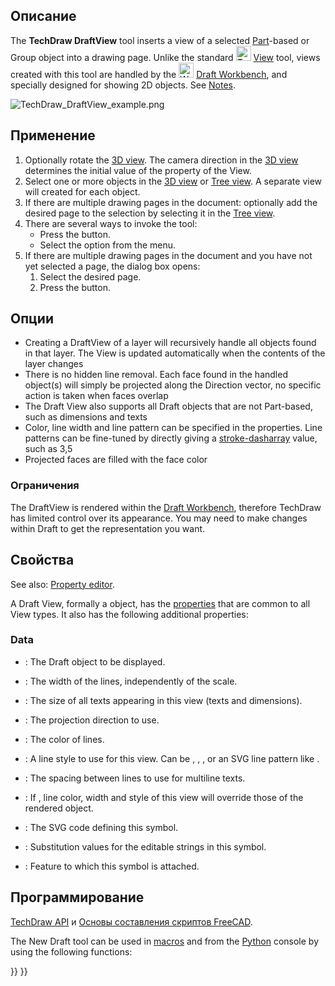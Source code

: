 <languages/>

<div class="mw-translate-fuzzy">
{{Docnav/ru
|[[TechDraw_DetailView/ru|Вставить подробный Вид]]
|[[TechDraw_ArchView/ru|Вставить объект верстака Arch]]
|[[TechDraw_Workbench/ru|Верстак "TechDraw"]]
|IconL=TechDraw DetailView.svg
|IconR=TechDraw_ArchView.svg
|IconC=Workbench_TechDraw.svg
}}
</div>

<div class="mw-translate-fuzzy">
{{GuiCommand/ru
|Name/ru=Вставить объект верстака Draft
|Name=TechDraw_DraftView
|MenuLocation=TechDraw → Вставить объект верстака Draft
|Workbenches=[[TechDraw_Workbench/ru|TechDraw]], [[Draft_Workbench/ru|Draft]]
|SeeAlso=[[TechDraw_ArchView/ru|Вставить объект верстака Arch]]
}}
</div>

<span id="Description"></span>
==Описание==

The '''TechDraw DraftView''' tool inserts a view of a selected [[Part_Workbench|Part]]-based or Group object into a drawing page. Unlike the standard [[Image:TechDraw_View.svg|24px]] [[TechDraw_View|View]] tool, views created with this tool are handled by the [[Image:Workbench_Draft.svg|24px]] [[Draft_Workbench|Draft Workbench]], and specially designed for showing 2D objects. See [[#Notes|Notes]].

[[Image:TechDraw_DraftView_example.png]]
{{Caption|Draft elements like circles and arrays imported into a TechDraw drawing page}}

<span id="Usage"></span>
==Применение==

# Optionally rotate the [[3D_view|3D view]]. The camera direction in the [[3D_view|3D view]] determines the initial value of the {{PropertyData|Direction}} property of the View.
# Select one or more objects in the [[3D_view|3D view]] or [[Tree_view|Tree view]]. A separate view will created for each object.
# If there are multiple drawing pages in the document: optionally add the desired page to the selection by selecting it in the [[Tree_view|Tree view]].
# There are several ways to invoke the tool:
#* Press the {{Button|[[Image:TechDraw_DraftView.svg|16px]] [[TechDraw_DraftView|Insert Draft Workbench Object]]}} button.
#* Select the {{MenuCommand|TechDraw → Views From Other Workbenches → [[Image:TechDraw_DraftView.svg|16px]] Insert Draft Workbench Object}} option from the menu.
# If there are multiple drawing pages in the document and you have not yet selected a page, the {{MenuCommand|Page Chooser}} dialog box opens:
## Select the desired page.
## Press the {{Button|OK}} button.

<span id="Options"></span>
==Опции==

* Creating a DraftView of a layer will recursively handle all objects found in that layer. The View is updated automatically when the contents of the layer changes
* There is no hidden line removal. Each face found in the handled object(s) will simply be projected along the Direction vector, no specific action is taken when faces overlap
* The Draft View also supports all Draft objects that are not Part-based, such as dimensions and texts
* Color, line width and line pattern can be specified in the properties. Line patterns can be fine-tuned by directly giving a [https://www.w3.org/TR/SVG/painting.html#StrokeProperties stroke-dasharray] value, such as 3,5
* Projected faces are filled with the face color

<span id="Notes"></span>
<div class="mw-translate-fuzzy">
===Ограничения===
</div>

The DraftView is rendered within the [[Draft_Workbench|Draft Workbench]], therefore TechDraw has limited control over its appearance. You may need to make changes within Draft to get the representation you want.

<span id="Properties"></span>
==Свойства==

See also: [[Property_editor|Property editor]].

A Draft View, formally a {{Incode|TechDraw::DrawViewDraft}} object, has the [[TechDraw_View#Properties_Part_View|properties]] that are common to all View types. It also has the following additional properties:

=== Data ===

{{TitleProperty|Draft view}}

* {{PropertyData|Source|Link}}: The Draft object to be displayed.
* {{PropertyData|Line Width|Float}}: The width of the lines, independently of the scale.
* {{PropertyData|Font Size|Float}}: The size of all texts appearing in this view (texts and dimensions).
* {{PropertyData|Direction|Vector}}: The projection direction to use.
* {{PropertyData|Color|Color}}: The color of lines.
* {{PropertyData|Line Style|String}}: A line style to use for this view. Can be {{Value|Solid}}, {{Value|Dashed}}, {{Value|Dashdot}}, {{Value|Dot}} or an SVG line pattern like {{Value|0.20,0.20}}.
* {{PropertyData|Line Spacing|Float}}: The spacing between lines to use for multiline texts.
* {{PropertyData|Override Style|Bool}}: If {{TRUE}}, line color, width and style of this view will override those of the rendered object.

{{TitleProperty|Drawing view}}

* {{PropertyData|Symbol|String|Hidden}}: The SVG code defining this symbol.
* {{PropertyData|Editable Texts|StringList}}: Substitution values for the editable strings in this symbol.
* {{PropertyData|Owner|Link}}: Feature to which this symbol is attached. {{Version|1.0}}

<span id="Scripting"></span>
==Программирование==

{{Emphasis|См. так же:}} [[TechDraw_API/ru|TechDraw API]] и [[FreeCAD_Scripting_Basics/ru|Основы составления скриптов FreeCAD]].

The New Draft tool can be used in [[Macros|macros]] and from the [[Python|Python]] console by using the following functions:

{{Code|code=
dv = FreeCAD.ActiveDocument.addObject('TechDraw::DrawViewDraft','TestDraft')
dv.Source = myDraftbject
rc = page.addView(dv)
}}


<div class="mw-translate-fuzzy">
{{Docnav/ru
|[[TechDraw_DetailView/ru|Вставить подробный Вид]]
|[[TechDraw_ArchView/ru|Вставить объект верстака Arch]]
|[[TechDraw_Workbench/ru|Верстак "TechDraw"]]
|IconL=TechDraw DetailView.svg
|IconR=TechDraw_ArchView.svg
|IconC=Workbench_TechDraw.svg
}}
</div>

{{TechDraw_Tools_navi{{#translation:}}}}
{{Userdocnavi{{#translation:}}}}